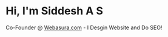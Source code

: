 # Hi, I'm  Siddesh A S

Co-Founder @ [Webasura.com](http://webasura.com/) - I Desgin Website and Do SEO!
